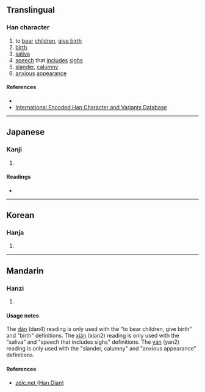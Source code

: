 {{character info/new}}
==Translingual==

===Han character===
{{Han char|rn=30|rad=口|as=07|sn=10|four=62031|canj=RNKM|ids=⿰口延}}

# to [[bear]] [[children]], [[give birth]]
# [[birth]]
# [[saliva]]
# [[speech]] that [[include]]s [[sigh]]s
# [[slander]], [[calumny]]
# [[anxious]] [[appearance]]

====References====
* {{Han ref|kx=0192.070|dkj=03704|dj=0411.150|hdz=10631.030|uh=550C|ud=21772|bh=D4A1|bd=54433}}
* [http://chardb.iis.sinica.edu.tw/char/8458 International Encoded Han Character and Variants Database]

----

==Japanese==

===Kanji===
{{ja-kanji|grade=|rs=口07}}

# {{defn|lang=ja|sort=口07}}

====Readings====
* {{ja-readings|on=[[せん]] (sen), [[ぜん]] (zen), [[たん]] (tan), [[だん]] (dan), [[えん]] (en)|kun=[[なげく]] (nageku)}}

----

==Korean==

===Hanja===
{{ko-hanja|hangeul=[[연]], [[단]]|rv=yeon, dan|mr=yŏn, tan}}

# {{defn|lang=ko|sort=口07}}

----

==Mandarin==

===Hanzi===
{{cmn-hanzi|pin=[[dàn]] ([[dan4]]), [[xián]] ([[xian2]]), [[yán]] ([[yan2]])|wg=tan<sup>4</sup>, hsien<sup>2</sup>, yen<sup>2</sup>}}

# {{defn|lang=cmn|sort=口07}}

====Usage notes====
The [[dàn]] (dan4) reading is only used with the "to bear children, give birth" and "birth" definitions. The [[xián]] (xian2) reading is only used with the "saliva" and "speech that includes sighs" definitions. The [[yán]] (yan2) reading is only used with the "slander, calumny" and "anxious appearance" definitions.

====References====
* [http://www.zdic.net/z/16/js/550C.htm zdic.net (Han Dian)]